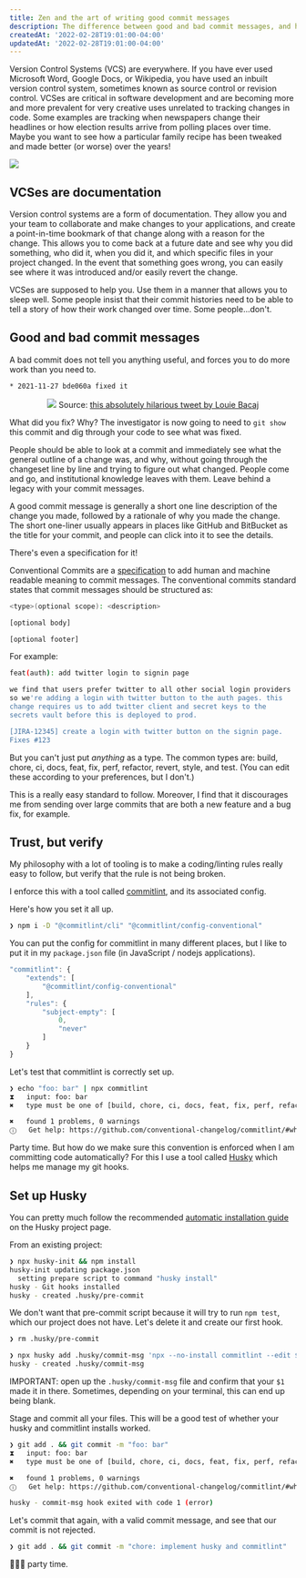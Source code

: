 ```yaml
---
title: Zen and the art of writing good commit messages
description: The difference between good and bad commit messages, and how to enforce the structure with commitlint and Husky git hooks.
createdAt: '2022-02-28T19:01:00-04:00'
updatedAt: '2022-02-28T19:01:00-04:00'
---
```



Version Control Systems (VCS) are everywhere. If you have ever used Microsoft Word, Google Docs, or Wikipedia, you have used an inbuilt version control system, sometimes known as source control or revision control. VCSes are critical in software development and are becoming more and more prevalent for very creative uses unrelated to tracking changes in code. Some examples are tracking when newspapers change their headlines or how election results arrive from polling places over time. Maybe you want to see how a particular family recipe has been tweaked and made better (or worse) over the years!

<img src="/static/img/blog/the-art-of-writing-good-commit-messages/recipe-commit-log.png" />

## VCSes are documentation

Version control systems are a form of documentation. They allow you and your team to collaborate and make changes to your applications, and create a point-in-time bookmark of that change along with a reason for the change. This allows you to come back at a future date and see why you did something, who did it, when you did it, and which specific files in your project changed. In the event that something goes wrong, you can easily see where it was introduced and/or easily revert the change.

VCSes are supposed to help you. Use them in a manner that allows you to sleep well. Some people insist that their commit histories need to be able to tell a story of how their work changed over time. Some people...don't.

## Good and bad commit messages

A bad commit does not tell you anything useful, and forces you to do more work than you need to.

```bash
* 2021-11-27 bde060a fixed it
```

<center className="text-sm">
    <img src="/static/img/blog/the-art-of-writing-good-commit-messages/fixed-it-meme.jpg" className="mx-auto" />
    Source: <a href="https://twitter.com/LBacaj/status/1498419192147726337?s=20&t=VQOaNkVAmDeMbzoB8qBwVA">this absolutely hilarious tweet by Louie Bacaj</a>
</center>

What did you fix? Why? The investigator is now going to need to `git show` this commit and dig through your code to see what was fixed.

People should be able to look at a commit and immediately see what the general outline of a change was, and why, without going through the changeset line by line and trying to figure out what changed. People come and go, and institutional knowledge leaves with them. Leave behind a legacy with your commit messages.

A good commit message is generally a short one line description of the change you made, followed by a rationale of why you made the change. The short one-liner usually appears in places like GitHub and BitBucket as the title for your commit, and people can click into it to see the details.


There's even a specification for it!

Conventional Commits are a [specification](https://www.conventionalcommits.org/) to add human and machine readable meaning to commit messages. The conventional commits standard states that commit messages should be structured as:

```bash
<type>(optional scope): <description>

[optional body]

[optional footer]
```

For example:

```bash
feat(auth): add twitter login to signin page

we find that users prefer twitter to all other social login providers
so we're adding a login with twitter button to the auth pages. this
change requires us to add twitter client and secret keys to the
secrets vault before this is deployed to prod.

[JIRA-12345] create a login with twitter button on the signin page.
Fixes #123
```

But you can't just put _anything_ as a type. The common types are: build, chore, ci, docs, feat, fix, perf, refactor, revert, style, and test. (You can edit these according to your preferences, but I don't.)

This is a really easy standard to follow. Moreover, I find that it discourages me from sending over large commits that are both a new feature and a bug fix, for example.

## Trust, but verify

My philosophy with a lot of tooling is to make a coding/linting rules really easy to follow, but verify that the rule is not being broken.

I enforce this with a tool called [commitlint](https://github.com/conventional-changelog/commitlint), and its associated config.

Here's how you set it all up.

```bash
❯ npm i -D "@commitlint/cli" "@commitlint/config-conventional"
```

You can put the config for commitlint in many different places, but I like to put it in my `package.json` file (in JavaScript / nodejs applications).

```js filename="package.json"
"commitlint": {
    "extends": [
        "@commitlint/config-conventional"
    ],
    "rules": {
        "subject-empty": [
            0,
            "never"
        ]
    }
}
```

Let's test that commitlint is correctly set up.

```bash
❯ echo "foo: bar" | npx commitlint
⧗   input: foo: bar
✖   type must be one of [build, chore, ci, docs, feat, fix, perf, refactor, revert, style, test] [type-enum]

✖   found 1 problems, 0 warnings
ⓘ   Get help: https://github.com/conventional-changelog/commitlint/#what-is-commitlint
```

Party time. But how do we make sure this convention is enforced when I am committing code automatically? For this I use a tool called [Husky](https://typicode.github.io/husky/#/) which helps me manage my git hooks.

## Set up Husky

You can pretty much follow the recommended [automatic installation guide](https://typicode.github.io/husky/#/?id=automatic-recommended) on the Husky project page.

From an existing project:

```bash
❯ npx husky-init && npm install
husky-init updating package.json
  setting prepare script to command "husky install"
husky - Git hooks installed
husky - created .husky/pre-commit
```

We don't want that pre-commit script because it will try to run `npm test`, which our project does not have. Let's delete it and create our first hook.

```bash
❯ rm .husky/pre-commit

❯ npx husky add .husky/commit-msg 'npx --no-install commitlint --edit $1'
husky - created .husky/commit-msg
```

IMPORTANT: open up the `.husky/commit-msg` file and confirm that your `$1` made it in there. Sometimes, depending on your terminal, this can end up being blank.

Stage and commit all your files. This will be a good test of whether your husky and commitlint installs worked.

```bash
❯ git add . && git commit -m "foo: bar"
⧗   input: foo: bar
✖   type must be one of [build, chore, ci, docs, feat, fix, perf, refactor, revert, style, test] [type-enum]

✖   found 1 problems, 0 warnings
ⓘ   Get help: https://github.com/conventional-changelog/commitlint/#what-is-commitlint

husky - commit-msg hook exited with code 1 (error)
```

Let's commit that again, with a valid commit message, and see that our commit is not rejected.

```bash
❯ git add . && git commit -m "chore: implement husky and commitlint"
```

🥳🥳🥳 party time.
